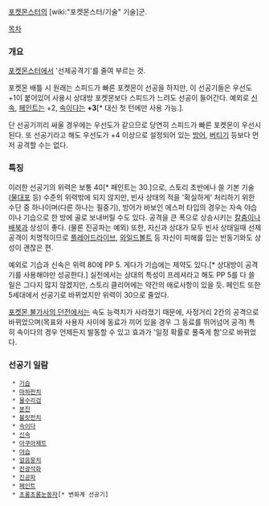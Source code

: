[[포켓몬스터]]의 [wiki:"포켓몬스터/기술" 기술]군.

[[목차]]

=== 개요 ===
[[포켓몬스터]]에서 '선제공격기'를 줄여 부르는 것.

포켓몬 배틀 시 원래는 스피드가 빠른 포켓몬이 선공을 하지만, 이 선공기들은 우선도 +1이 붙어있어 사용시 상대방 포켓몬보다 스피드가 느려도 선공이 들어간다. 예외로 [[신속(포켓몬스터)|신속]], [[페인트]]는 +2, [[속이다]]는 '''+3'''[* 대신 첫 턴에만 사용 가능.].

단 선공기끼리 싸울 경우에는 우선도가 같으므로 당연히 스피드가 빠른 포켓몬이 우선시된다. 또 선공기라고 해도 우선도가 +4 이상으로 설정되어 있는 [[방어]], [[버티기]] 등보다 먼저 공격할 수는 없다.

=== 특징 ===
이러한 선공기의 위력은 보통 40[* 페인트는 30.]으로, 스토리 초반에나 쓸 기본 기술([[물대포]] 등) 수준의 위력밖에 되지 않지만, 빈사 상태의 적을 '확실하게' 처리하기 위한 수단 중 하나이며(다른 하나는 필중기), 방어가 바보인 에스퍼 타입의 경우는 자속 야습이나 기습으로 한 방에 골로 보내버릴 수도 있다. 공격을 큰 폭으로 상승시키는 [[칼춤]]이나 [[배북]]과 상성이 좋다. (물론 진공파는 예외) 또한, 자신과 상대가 모두 빈사 상태일때 선제공격이 치명적이므로 [[플레어드라이브]], [[와일드볼트]] 등 자신이 피해를 입는 반동기와도 상성이 괜찮은 편.

예외로 기습과 신속은 위력 80에 PP 5. 게다가 기습에는 제약도 있다.[* 상대방이 공격기를 사용해야만 성공한다.] 실전에서는 상대의 특성이 프레셔라고 해도 PP 5를 다 쓸 일은 그다지 많지 않겠지만, 스토리 클리어에는 약간의 애로사항이 있을 듯. 페인트 또한 5세대에서 선공기로 바뀌었지만 위력이 30으로 줄었다.

[[포켓몬 불가사의 던전]]에서는 속도 능력치가 사라졌기 때문에, 사정거리 2칸의 공격으로 바뀌었으며(목표와 사용자 사이에 동료가 끼어 있을 경우 그 동료를 뛰어넘어 공격) 특히 속이다의 경우 언제든지 발동할 수 있고 효과가 '일정 확률로 풀죽게 함'으로 바뀌었다.

=== 선공기 일람 ===
  * [[기습]]
  * [[마하펀치]]
  * [[물수리검]]
  * [[분진]]
  * [[불릿펀치]]
  * [[속이다]]
  * [[신속(포켓몬스터)|신속]]
  * [[아쿠아제트]]
  * [[야습]]
  * [[얼음뭉치]]
  * [[전광석화]]
  * [[진공파]]
  * [[페인트]]
  * [[초롱초롱눈동자]][* 변화계 선공기]

 
